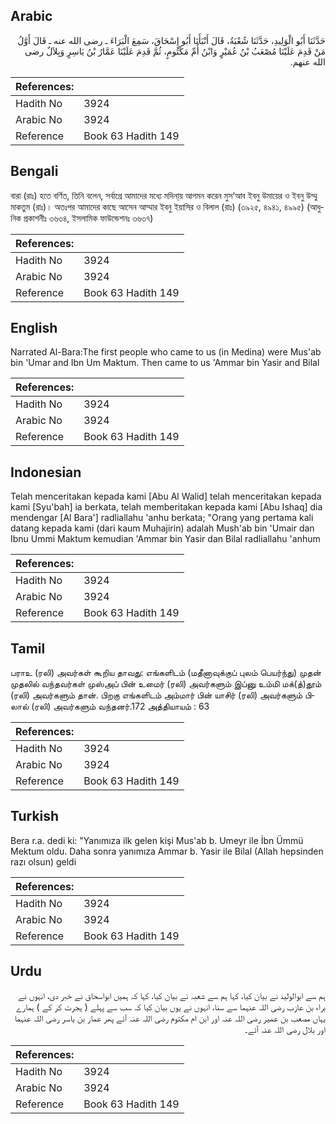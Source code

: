 ## Arabic


<div dir="rtl" lang="ar" style={{fontSize:'larger',backgroundColor:'#f8f9fa',padding:20}}>
حَدَّثَنَا أَبُو الْوَلِيدِ، حَدَّثَنَا شُعْبَةُ، قَالَ أَنْبَأَنَا أَبُو إِسْحَاقَ، سَمِعَ الْبَرَاءَ ـ رضى الله عنه ـ قَالَ أَوَّلُ مَنْ قَدِمَ عَلَيْنَا مُصْعَبُ بْنُ عُمَيْرٍ وَابْنُ أُمِّ مَكْتُومٍ، ثُمَّ قَدِمَ عَلَيْنَا عَمَّارُ بْنُ يَاسِرٍ وَبِلاَلٌ رضى الله عنهم‏.‏
</div>
<div style={{backgroundColor:'#f8f9fa',padding:20, marginBottom: 10}}><table> <thead> <tr> <th>References:</th> <th></th> </tr> </thead> <tbody><tr><td>Hadith No</td><td>3924</td></tr><tr><td>Arabic No</td><td>3924</td></tr><tr><td>Reference</td><td>Book 63 Hadith 149</td></tr></tbody></table></div>

## Bengali


<div dir="ltr" lang="bn" style={{fontSize:'larger',backgroundColor:'#f8f9fa',padding:20}}>
বারা (রাঃ) হতে বর্ণিত, তিনি বলেন, সর্বাগ্রে আমাদের মধ্যে মদিনা্য় আগমন করেন মুস‘আব ইবনু উমায়ের ও ইবনু উম্মু মাকতুম (রাঃ)। অতঃপর আমাদের কাছে আসেন আম্মার ইবনু ইয়াসির ও বিলাল (রাঃ) (৩৯২৫, ৪৯৪১, ৪৯৯৫) (আধুনিক প্রকাশনীঃ ৩৬৩৪, ইসলামিক ফাউন্ডেশনঃ ৩৬৩৭)
</div>
<div style={{backgroundColor:'#f8f9fa',padding:20, marginBottom: 10}}><table> <thead> <tr> <th>References:</th> <th></th> </tr> </thead> <tbody><tr><td>Hadith No</td><td>3924</td></tr><tr><td>Arabic No</td><td>3924</td></tr><tr><td>Reference</td><td>Book 63 Hadith 149</td></tr></tbody></table></div>

## English


<div dir="ltr" lang="en" style={{fontSize:'larger',backgroundColor:'#f8f9fa',padding:20}}>
Narrated Al-Bara:The first people who came to us (in Medina) were Mus'ab bin 'Umar and Ibn Um Maktum. Then came to us 'Ammar bin Yasir and Bilal
</div>
<div style={{backgroundColor:'#f8f9fa',padding:20, marginBottom: 10}}><table> <thead> <tr> <th>References:</th> <th></th> </tr> </thead> <tbody><tr><td>Hadith No</td><td>3924</td></tr><tr><td>Arabic No</td><td>3924</td></tr><tr><td>Reference</td><td>Book 63 Hadith 149</td></tr></tbody></table></div>

## Indonesian


<div dir="ltr" lang="id" style={{fontSize:'larger',backgroundColor:'#f8f9fa',padding:20}}>
Telah menceritakan kepada kami [Abu Al Walid] telah menceritakan kepada kami [Syu'bah] ia berkata, telah memberitakan kepada kami [Abu Ishaq] dia mendengar [Al Bara'] radliallahu 'anhu berkata; "Orang yang pertama kali datang kepada kami (dari kaum Muhajirin) adalah Mush'ab bin 'Umair dan Ibnu Ummi Maktum kemudian 'Ammar bin Yasir dan Bilal radliallahu 'anhum
</div>
<div style={{backgroundColor:'#f8f9fa',padding:20, marginBottom: 10}}><table> <thead> <tr> <th>References:</th> <th></th> </tr> </thead> <tbody><tr><td>Hadith No</td><td>3924</td></tr><tr><td>Arabic No</td><td>3924</td></tr><tr><td>Reference</td><td>Book 63 Hadith 149</td></tr></tbody></table></div>

## Tamil


<div dir="ltr" lang="ta" style={{fontSize:'larger',backgroundColor:'#f8f9fa',padding:20}}>
பராஉ (ரலி) அவர்கள் கூறிய தாவது: எங்களிடம் (மதீனாவுக்குப் புலம் பெயர்ந்து) முதன் முதலில் வந்தவர்கள் முஸ்அப் பின் உமைர் (ரலி) அவர்களும் இப்னு உம்மி மக்(த்)தூம் (ரலி) அவர்களும் தான். பிறகு எங்களிடம் அம்மார் பின் யாசிர் (ரலி) அவர்களும் பிலால் (ரலி) அவர்களும் வந்தனர்.172 அத்தியாயம் : 63
</div>
<div style={{backgroundColor:'#f8f9fa',padding:20, marginBottom: 10}}><table> <thead> <tr> <th>References:</th> <th></th> </tr> </thead> <tbody><tr><td>Hadith No</td><td>3924</td></tr><tr><td>Arabic No</td><td>3924</td></tr><tr><td>Reference</td><td>Book 63 Hadith 149</td></tr></tbody></table></div>

## Turkish


<div dir="ltr" lang="tr" style={{fontSize:'larger',backgroundColor:'#f8f9fa',padding:20}}>
Bera r.a. dedi ki: "Yanımıza ilk gelen kişi Mus'ab b. Umeyr ile İbn Ümmü Mektum oldu. Daha sonra yanımıza Ammar b. Yasir ile Bilal (Allah hepsinden razı olsun) geldi
</div>
<div style={{backgroundColor:'#f8f9fa',padding:20, marginBottom: 10}}><table> <thead> <tr> <th>References:</th> <th></th> </tr> </thead> <tbody><tr><td>Hadith No</td><td>3924</td></tr><tr><td>Arabic No</td><td>3924</td></tr><tr><td>Reference</td><td>Book 63 Hadith 149</td></tr></tbody></table></div>

## Urdu


<div dir="rtl" lang="ur" style={{fontSize:'larger',backgroundColor:'#f8f9fa',padding:20}}>
ہم سے ابوالولید نے بیان کیا، کہا ہم سے شعبہ نے بیان کیا، کہا کہ ہمیں ابواسحاق نے خبر دی، انہوں نے براء بن عازب رضی اللہ عنہما سے سنا، انہوں نے یوں بیان کیا کہ سب سے پہلے ( ہجرت کر کے ) ہمارے یہاں مصعب بن عمیر رضی اللہ عنہ اور ابن ام مکتوم رضی اللہ عنہ آئے پھر عمار بن یاسر رضی اللہ عنہما اور بلال رضی اللہ عنہ آئے۔
</div>
<div style={{backgroundColor:'#f8f9fa',padding:20, marginBottom: 10}}><table> <thead> <tr> <th>References:</th> <th></th> </tr> </thead> <tbody><tr><td>Hadith No</td><td>3924</td></tr><tr><td>Arabic No</td><td>3924</td></tr><tr><td>Reference</td><td>Book 63 Hadith 149</td></tr></tbody></table></div>